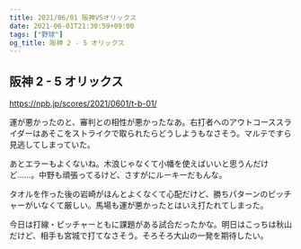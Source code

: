 ```yaml
---
title: 2021/06/01 阪神VSオリックス
date: 2021-06-01T21:30:59+09:00
tags: ["野球"]
og_title: 阪神 2 - 5 オリックス
---
```


## 阪神 2 - 5 オリックス

https://npb.jp/scores/2021/0601/t-b-01/


運が悪かったのと、審判との相性が悪かったなあ。右打者へのアウトコーススライダーはあそこをストライクで取られたらどうしようもなさそう。マルテですら見逃してしまっていた。

あとエラーもよくないね。木浪じゃなくて小幡を使えばいいと思うんだけど……。中野も頑張ってるけど、さすがにルーキーだもんな。

タオルを作った後の岩崎がほんとよくなくて心配だけど、勝ちパターンのピッチャーがいなくて厳しい。馬場も運が悪かったとはいえ打たれてしまった。

今日は打線・ピッチャーともに課題がある試合だったかな。明日はこっちは秋山だけど、相手も宮城で打てなさそう。そろそろ大山の一発を期待したい。